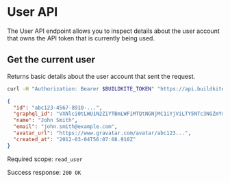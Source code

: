 # User API

The User API endpoint allows you to inspect details about the user account that owns the API token that is currently being used.


## Get the current user

Returns basic details about the user account that sent the request.

```bash
curl -H "Authorization: Bearer $BUILDKITE_TOKEN" "https://api.buildkite.com/v2/user"
```

```json
{
  "id": "abc123-4567-8910-...",
  "graphql_id": "VXNlci0tLWU1N2ZiYTBmLWFiMTQtNGNjMC1iYjViLTY5NTc3NGZmYmZiZQ==",
  "name": "John Smith",
  "email": "john.smith@example.com",
  "avatar_url": "https://www.gravatar.com/avatar/abc123...",
  "created_at": "2012-03-04T56:07:08.910Z"
}
```

Required scope: `read_user`

Success response: `200 OK`
